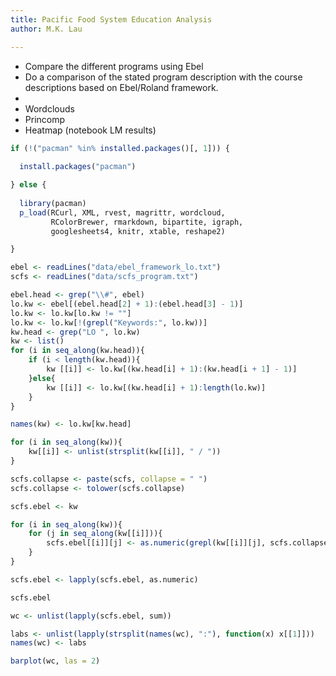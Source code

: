 ```yaml
---
title: Pacific Food System Education Analysis
author: M.K. Lau

---
```



- Compare the different programs using Ebel
- Do a comparison of the stated program description with the course
descriptions based on Ebel/Roland framework. 
- 

- Wordclouds
- Princomp
- Heatmap (notebook LM results)



```r

if (!("pacman" %in% installed.packages()[, 1])) {
    
  install.packages("pacman")

} else {
    
  library(pacman)
  p_load(RCurl, XML, rvest, magrittr, wordcloud, 
         RColorBrewer, rmarkdown, bipartite, igraph, 
         googlesheets4, knitr, xtable, reshape2)

}

ebel <- readLines("data/ebel_framework_lo.txt")
scfs <- readLines("data/scfs_program.txt")


```


```r

ebel.head <- grep("\\#", ebel)
lo.kw <- ebel[(ebel.head[2] + 1):(ebel.head[3] - 1)]
lo.kw <- lo.kw[lo.kw != ""]
lo.kw <- lo.kw[!(grepl("Keywords:", lo.kw))]
kw.head <- grep("LO ", lo.kw)
kw <- list()
for (i in seq_along(kw.head)){
    if (i < length(kw.head)){
        kw [[i]] <- lo.kw[(kw.head[i] + 1):(kw.head[i + 1] - 1)]
    }else{
        kw [[i]] <- lo.kw[(kw.head[i] + 1):length(lo.kw)]
    }
}

names(kw) <- lo.kw[kw.head]

for (i in seq_along(kw)){
    kw[[i]] <- unlist(strsplit(kw[[i]], " / "))
}

```


```r

scfs.collapse <- paste(scfs, collapse = " ")
scfs.collapse <- tolower(scfs.collapse)

scfs.ebel <- kw

for (i in seq_along(kw)){
    for (j in seq_along(kw[[i]])){
        scfs.ebel[[i]][j] <- as.numeric(grepl(kw[[i]][j], scfs.collapse))
    }
}

scfs.ebel <- lapply(scfs.ebel, as.numeric)

```


```r

scfs.ebel

wc <- unlist(lapply(scfs.ebel, sum))

labs <- unlist(lapply(strsplit(names(wc), ":"), function(x) x[[1]]))
names(wc) <- labs

barplot(wc, las = 2)


```
